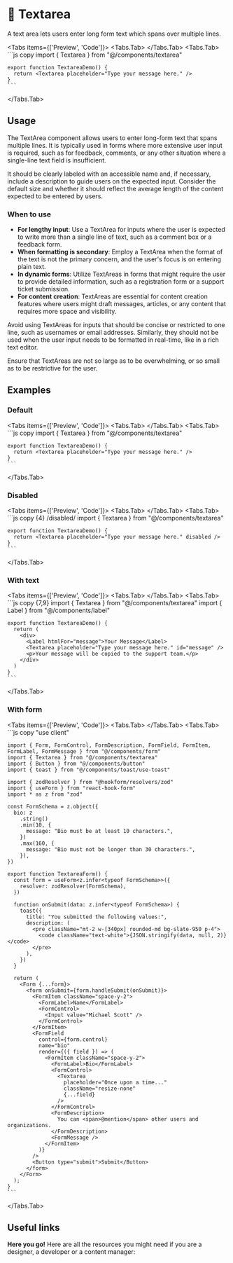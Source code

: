 
# 💠 Textarea

A text area lets users enter long form text which spans over multiple lines.

<Tabs items={['Preview', 'Code']}>
  <Tabs.Tab>
    <TextareaPreview />
  </Tabs.Tab>
  <Tabs.Tab>
    ```js copy 
    import { Textarea } from "@/components/textarea"
    
    export function TextareaDemo() {
      return <Textarea placeholder="Type your message here." />
    }
    ```
  </Tabs.Tab>
</Tabs>


## Usage

The TextArea component allows users to enter long-form text that spans multiple lines. It is typically used in forms where more extensive user input is required, such as for feedback, comments, or any other situation where a single-line text field is insufficient.

It should be clearly labeled with an accessible name and, if necessary, include a description to guide users on the expected input. Consider the default size and whether it should reflect the average length of the content expected to be entered by users.

### When to use
- **For lengthy input**: Use a TextArea for inputs where the user is expected to write more than a single line of text, such as a comment box or a feedback form.
- **When formatting is secondary**: Employ a TextArea when the format of the text is not the primary concern, and the user's focus is on entering plain text.
- **In dynamic forms**: Utilize TextAreas in forms that might require the user to provide detailed information, such as a registration form or a support ticket submission.
- **For content creation**: TextAreas are essential for content creation features where users might draft messages, articles, or any content that requires more space and visibility.

Avoid using TextAreas for inputs that should be concise or restricted to one line, such as usernames or email addresses. Similarly, they should not be used when the user input needs to be formatted in real-time, like in a rich text editor. 

Ensure that TextAreas are not so large as to be overwhelming, or so small as to be restrictive for the user.


## Examples

### Default
<Tabs items={['Preview', 'Code']}>
  <Tabs.Tab>
    <TextareaDefault />
  </Tabs.Tab>
  <Tabs.Tab>
    ```js copy
    import { Textarea } from "@/components/textarea"
    
    export function TextareaDemo() {
      return <Textarea placeholder="Type your message here." />
    }
    ```
  </Tabs.Tab>
</Tabs>

### Disabled
<Tabs items={['Preview', 'Code']}>
  <Tabs.Tab>
    <TextareaDisabled />
  </Tabs.Tab>
  <Tabs.Tab>
    ```js copy {4} /disabled/
    import { Textarea } from "@/components/textarea"
    
    export function TextareaDemo() {
      return <Textarea placeholder="Type your message here." disabled />
    }
    ```
  </Tabs.Tab>
</Tabs>

### With text
<Tabs items={['Preview', 'Code']}>
  <Tabs.Tab>
    <TextareaWithText />
  </Tabs.Tab>
  <Tabs.Tab>
    ```js copy {7,9}
    import { Textarea } from "@/components/textarea"
    import { Label } from "@/components/label"
    
    export function TextareaDemo() {
      return (
        <div>
          <Label htmlFor="message">Your Message</Label>
          <Textarea placeholder="Type your message here." id="message" />
          <p>Your message will be copied to the support team.</p>
        </div>
      )
    }
    ```
  </Tabs.Tab>
</Tabs>

### With form
<Tabs items={['Preview', 'Code']}>
  <Tabs.Tab>
    <TextareaWithForm />
  </Tabs.Tab>
  <Tabs.Tab>
    ```js copy 
    "use client"

    import { Form, FormControl, FormDescription, FormField, FormItem, FormLabel, FormMessage } from "@/components/form"
    import { Textarea } from "@/components/textarea"
    import { Button } from "@/components/button"
    import { toast } from "@/components/toast/use-toast"

    import { zodResolver } from "@hookform/resolvers/zod"
    import { useForm } from "react-hook-form"
    import * as z from "zod"
    
    const FormSchema = z.object({
      bio: z
        .string()
        .min(10, {
          message: "Bio must be at least 10 characters.",
        })
        .max(160, {
          message: "Bio must not be longer than 30 characters.",
        }),
    })
    
    export function TextareaForm() {
      const form = useForm<z.infer<typeof FormSchema>>({
        resolver: zodResolver(FormSchema),
      })
    
      function onSubmit(data: z.infer<typeof FormSchema>) {
        toast({
          title: "You submitted the following values:",
          description: (
            <pre className="mt-2 w-[340px] rounded-md bg-slate-950 p-4">
              <code className="text-white">{JSON.stringify(data, null, 2)}</code>
            </pre>
          ),
        })
      }
    
      return (
        <Form {...form}>
          <form onSubmit={form.handleSubmit(onSubmit)}>
            <FormItem className="space-y-2">
              <FormLabel>Name</FormLabel>
              <FormControl>
                <Input value="Michael Scott" />
              </FormControl>
            </FormItem>
            <FormField
              control={form.control}
              name="bio"
              render={({ field }) => (
                <FormItem className="space-y-2">
                  <FormLabel>Bio</FormLabel>
                  <FormControl>
                    <Textarea
                      placeholder="Once upon a time..."
                      className="resize-none"
                      {...field}
                    />
                  </FormControl>
                  <FormDescription>
                    You can <span>@mention</span> other users and organizations.
                  </FormDescription>
                  <FormMessage />
                </FormItem>
              )}
            />
            <Button type="submit">Submit</Button>
          </form>
        </Form>
      );
    }
    ```
  </Tabs.Tab>
</Tabs>


## Useful links

**Here you go!** Here are all the resources you might need if you are a designer, a developer or a content manager:

<Cards className='mt-8'>
  <Card
    title="🤖 Storybook"
    href="https://main--653e613f4feb85c1b6467ba7.chromatic.com/?path=/docs/components-textarea--documentation"
  />
  <Card
    title="🪄 Figma"
    href="https://www.figma.com/file/acdO58jx9zgGfkKu6htrx2/%F0%9F%94%B5-Fusillo-Design-System?type=design&node-id=540%3A8883&mode=design&t=ADS6PLdzJ7eQkKd7-1"
  />
</Cards>